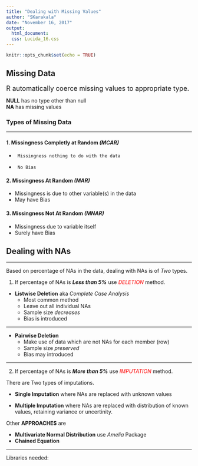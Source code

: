 ```yaml
---
title: "Dealing with Missing Values"
author: "SKarakala"
date: "November 16, 2017"
output: 
  html_document:
  css: Lucida_16.css
---
```


```r
knitr::opts_chunk$set(echo = TRUE)
```
## Missing Data
  <font size="4">R automatically coerce missing values to appropriate type.</font> 
  
  **NULL** has no type other than null  
  **NA** has missing values
  
### Types of Missing Data
***
#### 1. Missingness Completly at Random _(MCAR)_  
*      Missingness nothing to do with the data
*      No Bias  

#### 2. Missingness At Random _(MAR)_
* Missingness is due to other variable(s) in the data
* May have Bias  

#### 3. Missingness Not At Random _(MNAR)_
* Missingness due to variable itself
* Surely have Bias

## Dealing with NAs
***
Based on percentage of NAs in the data, dealing with NAs is of _Two_ types. 

1. If percentage of NAs is _**Less than 5%**_ use <span style="color:red">*DELETION*</span> method.  

* **Listwise Deletion** aka _Complete Case Analysis_
    * Most common method
    * Leave out all individual NAs
    * Sample size _decreases_
    * Bias is introduced    

***

*  **Pairwise Deletion**  
    * Make use of data which are not NAs for each member (row)
    * Sample size _preserved_
    * Bias may introduced   
    
***

2. If percentage of NAs is _**More than 5%**_ use <span style="color:red"> *IMPUTATION*</span> method.  

  There are Two types of imputations.

* **Single Imputation** where NAs are replaced with unknown values  

* **Multiple Imputation** where NAs are replaced with distribution of known values, retaining variance or uncertinity.  

Other **APPROACHES** are  

* **Multivariate Normal Distribution** use _Amelia_ Package
* **Chained Equation**  

***
Libraries needed: 

